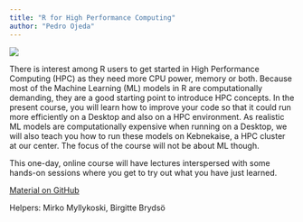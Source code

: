 ```yaml
---
title: "R for High Performance Computing"
author: "Pedro Ojeda"
---
```


![](Images/logo.png)

There is interest among R users to get started in High Performance Computing (HPC) as they need more CPU power, memory or both. Because most of the Machine Learning (ML) models in R are computationally demanding, they are a good starting point to introduce HPC concepts. In the present course, you will learn how to improve your code so that it could run more efficiently on a Desktop and also on a HPC environment. As realistic ML models are computationally expensive when running on a Desktop, we will also teach you how to run these models on Kebnekaise, a HPC cluster at our center. The focus of the course will not be about ML though.

This one-day, online course will have lectures interspersed with some hands-on sessions where you get to try out what you have just learned.

[Material on GitHub](https://github.com/hpc2n/R_for_HPC)

Helpers: Mirko Myllykoski, Birgitte Brydsö